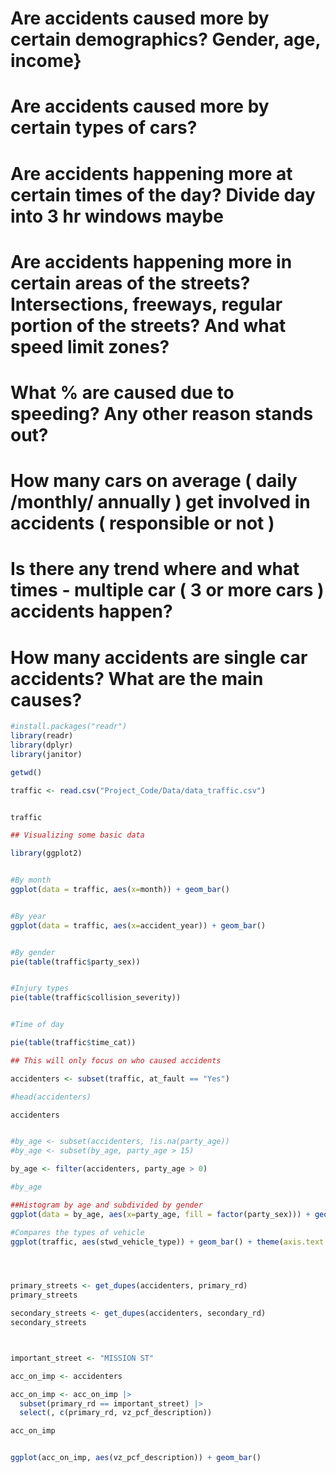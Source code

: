 # Are accidents caused more by certain demographics? Gender, age, income}

# 

# Are accidents caused more by certain types of cars?

# 

# Are accidents happening more at certain times of the day? Divide day into 3 hr windows maybe

# 

# Are accidents happening more in certain areas of the streets? Intersections, freeways, regular portion of the streets? And what speed limit zones?

# 

# What % are caused due to speeding? Any other reason stands out?

# 

# How many cars on average ( daily /monthly/ annually ) get involved in accidents ( responsible or not )

# 

# Is there any trend where and what times - multiple car ( 3 or more cars ) accidents happen?

# 

# How many accidents are single car accidents? What are the main causes?

```r

#install.packages("readr")
library(readr)
library(dplyr)
library(janitor)

getwd()

traffic <- read.csv("Project_Code/Data/data_traffic.csv")


traffic

```

```r
## Visualizing some basic data

library(ggplot2)


#By month
ggplot(data = traffic, aes(x=month)) + geom_bar()


#By year
ggplot(data = traffic, aes(x=accident_year)) + geom_bar()


#By gender
pie(table(traffic$party_sex))


#Injury types
pie(table(traffic$collision_severity))


#Time of day

pie(table(traffic$time_cat))


```

```r
## This will only focus on who caused accidents

accidenters <- subset(traffic, at_fault == "Yes")

#head(accidenters)

accidenters


#by_age <- subset(accidenters, !is.na(party_age))
#by_age <- subset(by_age, party_age > 15)      

by_age <- filter(accidenters, party_age > 0)

#by_age

##Histogram by age and subdivided by gender
ggplot(data = by_age, aes(x=party_age, fill = factor(party_sex))) + geom_histogram()


```

```r


#Compares the types of vehicle
ggplot(traffic, aes(stwd_vehicle_type)) + geom_bar() + theme(axis.text.x = element_text(angle = 90))




primary_streets <- get_dupes(accidenters, primary_rd)
primary_streets 

secondary_streets <- get_dupes(accidenters, secondary_rd)
secondary_streets



important_street <- "MISSION ST"

acc_on_imp <- accidenters

acc_on_imp <- acc_on_imp |>
  subset(primary_rd == important_street) |>
  select(, c(primary_rd, vz_pcf_description))

acc_on_imp


ggplot(acc_on_imp, aes(vz_pcf_description)) + geom_bar()

```
